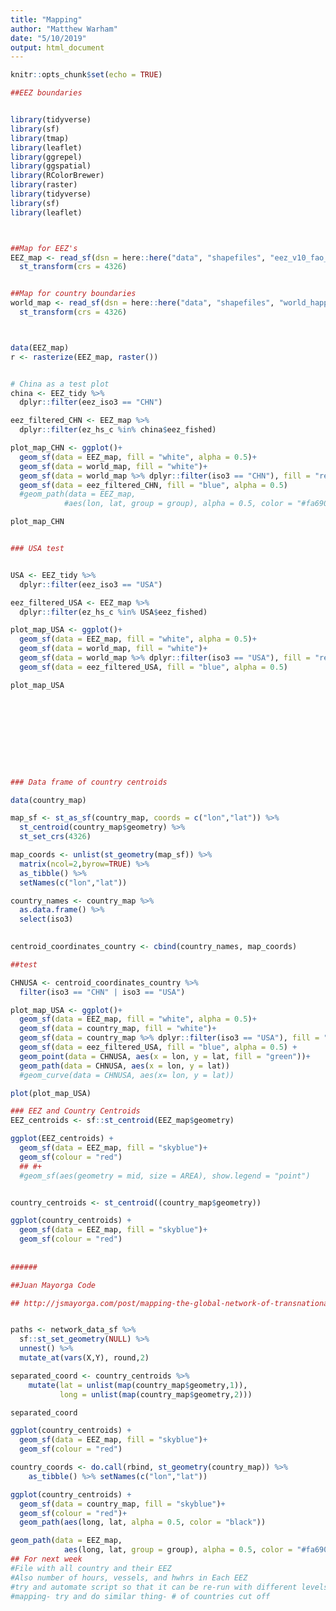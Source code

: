 ```yaml
---
title: "Mapping"
author: "Matthew Warham"
date: "5/10/2019"
output: html_document
---
```


```r
knitr::opts_chunk$set(echo = TRUE)
```


```r

##EEZ boundaries


library(tidyverse)
library(sf)
library(tmap)
library(leaflet)
library(ggrepel)
library(ggspatial)
library(RColorBrewer)
library(raster)
library(tidyverse)
library(sf)
library(leaflet)




```

```r

##Map for EEZ's
EEZ_map <- read_sf(dsn = here::here("data", "shapefiles", "eez_v10_fao_combined_simple"), layer = "eez_v10_fao_combined_simple") %>% 
  st_transform(crs = 4326)


##Map for country boundaries
world_map <- read_sf(dsn = here::here("data", "shapefiles", "world_happy_180"), layer = "world_happy_180") %>% 
  st_transform(crs = 4326)



data(EEZ_map)
r <- rasterize(EEZ_map, raster())


# China as a test plot
china <- EEZ_tidy %>%
  dplyr::filter(eez_iso3 == "CHN")

eez_filtered_CHN <- EEZ_map %>%
  dplyr::filter(ez_hs_c %in% china$eez_fished)

plot_map_CHN <- ggplot()+
  geom_sf(data = EEZ_map, fill = "white", alpha = 0.5)+
  geom_sf(data = world_map, fill = "white")+
  geom_sf(data = world_map %>% dplyr::filter(iso3 == "CHN"), fill = "red") +
  geom_sf(data = eez_filtered_CHN, fill = "blue", alpha = 0.5) 
  #geom_path(data = EEZ_map, 
            #aes(lon, lat, group = group), alpha = 0.5, color = "#fa6900") 

plot_map_CHN


### USA test


USA <- EEZ_tidy %>%
  dplyr::filter(eez_iso3 == "USA")

eez_filtered_USA <- EEZ_map %>%
  dplyr::filter(ez_hs_c %in% USA$eez_fished)

plot_map_USA <- ggplot()+
  geom_sf(data = EEZ_map, fill = "white", alpha = 0.5)+
  geom_sf(data = world_map, fill = "white")+
  geom_sf(data = world_map %>% dplyr::filter(iso3 == "USA"), fill = "red") +
  geom_sf(data = eez_filtered_USA, fill = "blue", alpha = 0.5)

plot_map_USA











```

```r

### Data frame of country centroids

data(country_map)

map_sf <- st_as_sf(country_map, coords = c("lon","lat")) %>% 
  st_centroid(country_map$geometry) %>% 
  st_set_crs(4326)

map_coords <- unlist(st_geometry(map_sf)) %>% 
  matrix(ncol=2,byrow=TRUE) %>% 
  as_tibble() %>% 
  setNames(c("lon","lat")) 

country_names <- country_map %>% 
  as.data.frame() %>% 
  select(iso3)  
  

centroid_coordinates_country <- cbind(country_names, map_coords) 

##test

CHNUSA <- centroid_coordinates_country %>% 
  filter(iso3 == "CHN" | iso3 == "USA")

plot_map_USA <- ggplot()+
  geom_sf(data = EEZ_map, fill = "white", alpha = 0.5)+
  geom_sf(data = country_map, fill = "white")+
  geom_sf(data = country_map %>% dplyr::filter(iso3 == "USA"), fill = "red") +
  geom_sf(data = eez_filtered_USA, fill = "blue", alpha = 0.5) +
  geom_point(data = CHNUSA, aes(x = lon, y = lat, fill = "green"))+
  geom_path(data = CHNUSA, aes(x = lon, y = lat))
  #geom_curve(data = CHNUSA, aes(x= lon, y = lat))

plot(plot_map_USA)

### EEZ and Country Centroids
EEZ_centroids <- sf::st_centroid(EEZ_map$geometry)

ggplot(EEZ_centroids) +
  geom_sf(data = EEZ_map, fill = "skyblue")+
  geom_sf(colour = "red") 
  ## #+
  #geom_sf(aes(geometry = mid, size = AREA), show.legend = "point")


country_centroids <- st_centroid((country_map$geometry)) 

ggplot(country_centroids) +
  geom_sf(data = EEZ_map, fill = "skyblue")+
  geom_sf(colour = "red")
  
  
######

```


```r

##Juan Mayorga Code

## http://jsmayorga.com/post/mapping-the-global-network-of-transnational-fisheries/


paths <- network_data_sf %>% 
  sf::st_set_geometry(NULL) %>% 
  unnest() %>% 
  mutate_at(vars(X,Y), round,2)

separated_coord <- country_centroids %>%
    mutate(lat = unlist(map(country_map$geometry,1)),
           long = unlist(map(country_map$geometry,2)))

separated_coord

ggplot(country_centroids) +
  geom_sf(data = EEZ_map, fill = "skyblue")+
  geom_sf(colour = "red") 

country_coords <- do.call(rbind, st_geometry(country_map)) %>% 
    as_tibble() %>% setNames(c("lon","lat"))

ggplot(country_centroids) +
  geom_sf(data = country_map, fill = "skyblue")+
  geom_sf(colour = "red")+
  geom_path(aes(long, lat, alpha = 0.5, color = "black"))

geom_path(data = EEZ_map, 
            aes(long, lat, group = group), alpha = 0.5, color = "#fa6900")
## For next week
#File with all country and their EEZ
#Also number of hours, vessels, and hwhrs in Each EEZ
#try and automate script so that it can be re-run with different levels of effort
#mapping- try and do similar thing- # of countries cut off

```

